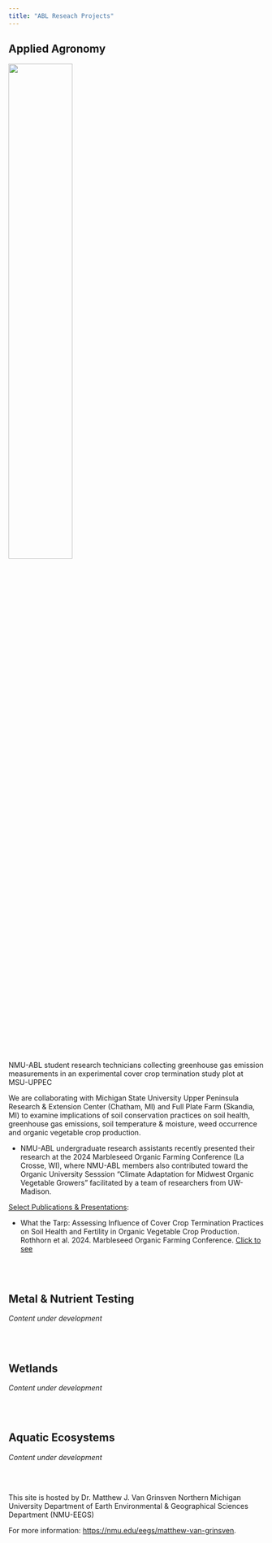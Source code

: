 ```yaml
---
title: "ABL Reseach Projects"
---
```




## Applied Agronomy

::: {layout-ncol=2}
![](images/tarp-flux.jpg){height=50%}

NMU-ABL student research technicians collecting greenhouse gas emission measurements in an experimental cover crop termination study plot at MSU-UPPEC


:::

We are collaborating with Michigan State University Upper Peninsula Research & Extension Center (Chatham, MI) and Full Plate Farm (Skandia, MI) to examine implications of soil conservation practices on soil health, greenhouse gas emissions, soil temperature & moisture, weed occurrence and organic vegetable crop production.

* NMU-ABL undergraduate research assistants recently presented their research at the 2024 Marbleseed Organic Farming Conference (La Crosse, WI), where NMU-ABL members also contributed toward the Organic University Sesssion “Climate Adaptation for Midwest Organic Vegetable Growers” facilitated by a team of researchers from UW-Madison.

[Select Publications & Presentations]{.underline}:

::: {.content-visible when-format="html"}
* What the Tarp: Assessing Influence of Cover Crop Termination Practices on Soil Health and Fertility in Organic Vegetable Crop Production. Rothhorn et al. 2024. Marbleseed Organic Farming Conference. [Click to see](files/Rothhorn_MC_2024.pdf)
:::

<br />
<br />

## Metal & Nutrient Testing

*Content under development*

<br />
<br />

## Wetlands

*Content under development*

<br />
<br />

## Aquatic Ecosystems

*Content under development*



<br />
<br />

This site is hosted by Dr. Matthew J. Van Grinsven
Northern Michigan University Department of Earth Environmental & Geographical Sciences Department (NMU-EEGS) 

For more information: <https://nmu.edu/eegs/matthew-van-grinsven>.